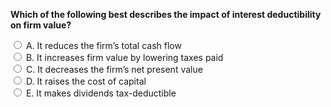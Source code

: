 ::: {.question-block}

<form onsubmit="event.preventDefault(); checkAnswer('module8_mcq_q21')" data-correct-answer="B">
<strong style="display: block;">Which of the following best describes the impact of interest deductibility on firm value?</strong>

<label><input type="radio" name="module8_mcq_q21" value="A"> A. It reduces the firm’s total cash flow</label><br>
<label><input type="radio" name="module8_mcq_q21" value="B"> B. It increases firm value by lowering taxes paid</label><br>
<label><input type="radio" name="module8_mcq_q21" value="C"> C. It decreases the firm’s net present value</label><br>
<label><input type="radio" name="module8_mcq_q21" value="D"> D. It raises the cost of capital</label><br>
<label><input type="radio" name="module8_mcq_q21" value="E"> E. It makes dividends tax-deductible</label><br>
</form>

<div id="feedback-module8_mcq_q21" class="feedback" data-status="" style="display:none;">
✅ Correct: B. Deductible interest lowers taxes, creating a tax shield that raises firm value.
</div>

:::
